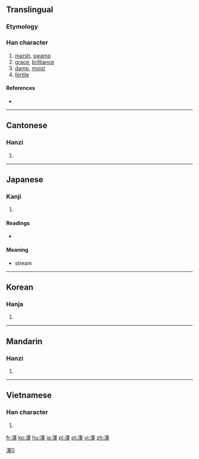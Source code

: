 {{also|泽|沢}}
==Translingual==

===Etymology===
{{Han compound|水|睪|c1=s|c2=p|t1=water|ls=psc}}

===Han character===
{{Han char|rn=85|rad=水|as=13|sn=16|four=3614<sub>1</sub>|canj=水田中十 (EWLJ)|ids=⿰[[氵]][[睪]]}}

# [[marsh]], [[swamp]]
# [[grace]], [[brilliance]]
# [[damp]], [[moist]]
# [[fertile]]

====References====
* {{Han ref|kx=0652.440|dkj=18383|dj=1062.320|hdz=31757.010|uh=6FA4|ud=28580|bh=BF41|bd=48961}}

----

==Cantonese==

===Hanzi===
{{yue-hanzi|jyut=|y=jaak6|sim=泽}}

# {{defn|lang=yue|sort=水13}}

----

==Japanese==

===Kanji===
{{ja-kanji|grade=|rs=水13}}

# {{defn|lang=ja|sort=水13}}

====Readings====
* {{ja-readings|on=[[たく]] (taku)|kun=[[さわ]] (sawa)}}

====Meaning====
{{rfc-header|Meaning|lang=ja}}
* stream

----

==Korean==

===Hanja===
{{ko-hanja|hangeul=[[택]], [[석]]|eumhun=|rv=taek, seok|mr=t'aek, sŏk|y=thayk, sek}}

# {{defn|lang=ko|sort=水13}}

----

==Mandarin==

===Hanzi===
{{cmn-hanzi|sim=泽|pin=[[duó]] ([[duo2]]), [[shì]] ([[shi4]]), [[yì]] ([[yi4]]), [[zé]] ([[ze2]])|wg=to<sup>2</sup>, shih<sup>4</sup>, i<sup>4</sup>, tse<sup>2</sup>}}

# {{defn|lang=cmn|sort=水13}}

----

==Vietnamese==

===Han character===
{{vi-hantu|[[trạch]], [[rạch]], [[chích]]|rs=水13}}

# {{defn|lang=vi|sort=水13}}

[[Category:CJKV characters simplified differently in Japan and China|澤0]]

[[fr:澤]]
[[ko:澤]]
[[hu:澤]]
[[ja:澤]]
[[pl:澤]]
[[pt:澤]]
[[vi:澤]]
[[zh:澤]]